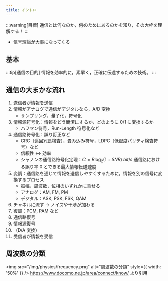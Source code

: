 ```yaml
---
title: イントロ
---
```


:::warning[目標]
通信とは何なのか，何のためにあるのかを知り，その大枠を理解する！
:::
- 信号理論が大事になってくる

## 基本
:::tip[通信の目的]
情報を効率的に，素早く，正確に伝達するための技術。
:::


## 通信の大まかな流れ
1. 送信者が情報を送信
2. 情報がアナログで通信がデジタルなら，A/D 変換
    - サンプリング，量子化，符号化
3. 情報源符号化：情報をどう簡潔にするか，どのように 0/1 に変換するか
    - ハフマン符号，Run-Length 符号化など
4. 通信路符号化：誤り訂正など
    - CRC（巡回冗長検査），畳み込み符号，LDPC（低密度パリティ検査符号）など
    - 信頼性 $\leftrightarrow$ 効率
    - シャノンの通信路符号化定理：$C=B\log_2(1+SNR)~bit/s$ 通信路における誤り率 0 とできる最大情報転送速度
5. 変調：通信路を通じて情報を送信しやすくするために，情報を別の信号に変換するプロセス
    - 振幅，周波数，位相のいずれかに乗せる
    - アナログ：AM, FM, PM
    - デジタル：ASK, PSK, FSK, QAM
6. チャネルに流す $\rightarrow$ ノイズや干渉が加わる
7. 復調：PCM, PAM など
8. 通信路復号
9. 情報源復号
10. （D/A 変換）
11. 受信者が情報を受信

## 周波数の分類
<img src="/img/physics/frequency.png" alt="周波数の分類" style={{ width: '50%' }} />
https://www.docomo.ne.jp/area/connect/know/ より引用